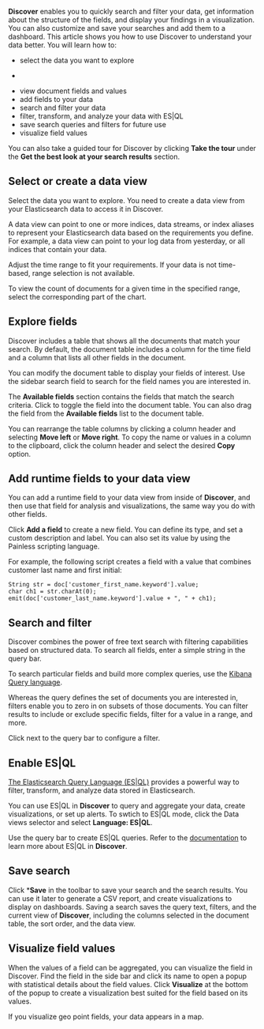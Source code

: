 **Discover** enables you to quickly search and filter your data, get information
about the structure of the fields, and display your findings in a visualization.
You can also customize and save your searches and add them to a dashboard.
This article shows you how to use Discover to understand your data better. You
will learn how to:

* select the data you want to explore
* ```
* view document fields and values
* add fields to your data
* search and filter your data
* filter, transform, and analyze your data with ES|QL
* save search queries and filters for future use
* visualize field values

You can also take a guided tour for Discover by clicking
**Take the tour** under the **Get the best look at your search results**
section.


## Select or create a data view

Select the data you want to explore. You need to create a data view from your
Elasticsearch data to access it in Discover.

<DocCallOut color="success" title="Data view">
A data view can point to one or more indices, data streams, or index aliases to
represent your Elasticsearch data based on the requirements you define. For
example, a data view can point to your log data from yesterday, or all indices
that contain your data.
</DocCallOut>

Adjust the time range to fit your requirements. If your data is not
time-based, range selection is not available.

To view the count of documents for a given time in the specified range,
select the corresponding part of the chart.


## Explore fields

Discover includes a table that shows all the documents that match your search.
By default, the document table includes a column for the time field and a column
that lists all other fields in the document.

You can modify the document table to display your fields of interest. Use the
sidebar search field to search for the field names you are interested in.

The **Available fields** section contains the fields that match the search
criteria. Click <DocIcon type="plusInCircle" title="Add field as column icon" />
to toggle the field into the document table. You can also drag the field from
the **Available fields** list to the document table.

You can rearrange the table columns by clicking a column header and selecting
**Move left** or **Move right**. To copy the name or values in a column to the
clipboard, click the column header and select the desired **Copy** option.


## Add runtime fields to your data view

You can add a runtime field to your data view from inside of **Discover**, and
then use that field for analysis and visualizations, the same way you do with
other fields.

Click **Add a field** to create a new field. You can define its type, and set a
custom description and label. You can also set its value by using the Painless
scripting language.

For example, the following script creates a field with a value that combines
customer last name and first initial:

```
String str = doc['customer_first_name.keyword'].value;
char ch1 = str.charAt(0);
emit(doc['customer_last_name.keyword'].value + ", " + ch1);
```


## Search and filter

Discover combines the power of free text search with filtering capabilities
based on structured data. To search all fields, enter a simple string in the
query bar.

To search particular fields and build more complex queries, use the
[Kibana Query language](https://www.elastic.co/guide/en/kibana/current/kuery-query.html).

Whereas the query defines the set of documents you are interested in, filters
enable you to zero in on subsets of those documents. You can filter results to
include or exclude specific fields, filter for a value in a range, and more.

Click <DocIcon type="plusInCircleFilled" title="Add filter" /> next to the query
bar to configure a filter.


## Enable ES|QL

[The Elasticsearch Query Language (ES|QL)](https://www.elastic.co/guide/en/elasticsearch/reference/current/esql.html)
provides a powerful way to filter, transform, and analyze data stored in
Elasticsearch.

You can use ES|QL in **Discover** to query and aggregate your data, create
visualizations, or set up alerts. To swtich to ES|QL mode, click the Data views
selector and select **Language: ES|QL**.

Use the query bar to create ES|QL queries. Refer to the
[documentation](https://www.elastic.co/guide/en/elasticsearch/reference/current/esql-kibana.html)
to learn more about ES|QL in **Discover**.


## Save search

Click ***Save** in the toolbar to save your search and the search
results. You can use it later to generate a CSV report, and create visualizations to display on
dashboards. Saving a search saves the query text, filters, and the current view
of **Discover**, including the columns selected in the document table, the sort
order, and the data view.


## Visualize field values

When the values of a field can be aggregated, you can visualize the field in Discover.
Find the field in the side bar and click its name to open a popup with
statistical details about the field values. Click **Visualize** at the bottom of
the popup to create a visualization best suited for the field based on its
values.

If you visualize geo point fields, your data appears in a map.